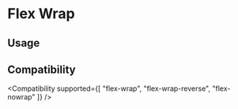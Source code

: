 
# Flex Wrap

## Usage

<Usage />

## Compatibility

<Compatibility
supported={[
"flex-wrap",
"flex-wrap-reverse",
"flex-nowrap"
]}
/>
